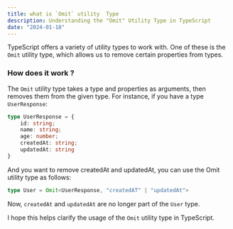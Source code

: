 ```yaml
---
title: what is `Omit` utility  Type
description: Understanding the "Omit" Utility Type in TypeScript
date: "2024-01-18"
---
```


TypeScript offers a variety of utility types to work with. One of these is the `Omit` utility type, which allows us to remove certain properties from types.


### How does it work ?

The `Omit` utility type takes a type and properties as arguments, then removes them from the given type. For instance, if you have a type `UserResponse`:


```typescript
type UserResponse = {
    id: string;
    name: string;
    age: number;
    createdAt: string;
    updatedAt: string
}

```

And you want to remove createdAt and updatedAt, you can use the Omit utility type as follows:

```typescript
type User = Omit<UserResponse, "createdAT" | "updatedAt">
```

Now, `createdAt` and `updatedAt` are no longer part of the `User` type.

I hope this helps clarify the usage of the `Omit` utility type in TypeScript.





